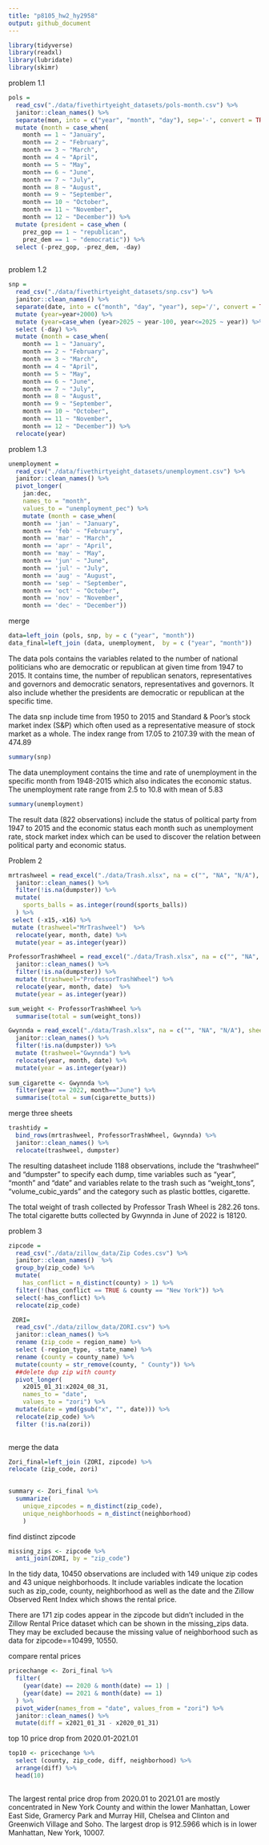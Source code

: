 ```yaml
---
title: "p8105_hw2_hy2958"
output: github_document
---
```


```r
library(tidyverse)
library(readxl)
library(lubridate)
library(skimr)
```

problem 1.1

```r
pols = 
  read_csv("./data/fivethirtyeight_datasets/pols-month.csv") %>% 
  janitor::clean_names() %>% 
  separate(mon, into = c("year", "month", "day"), sep='-', convert = TRUE)  %>% 
  mutate (month = case_when(
    month == 1 ~ "January",
    month == 2 ~ "February",
    month == 3 ~ "March",
    month == 4 ~ "April",
    month == 5 ~ "May",
    month == 6 ~ "June",
    month == 7 ~ "July",
    month == 8 ~ "August",
    month == 9 ~ "September",
    month == 10 ~ "October",
    month == 11 ~ "November",
    month == 12 ~ "December")) %>% 
  mutate (president = case_when (
    prez_gop == 1 ~ "republican",
    prez_dem == 1 ~ "democratic")) %>% 
  select (-prez_gop, -prez_dem, -day)
  
```
problem 1.2

```r
snp = 
  read_csv("./data/fivethirtyeight_datasets/snp.csv") %>% 
  janitor::clean_names() %>% 
  separate(date, into = c("month", "day", "year"), sep='/', convert = TRUE)  %>% 
  mutate (year=year+2000) %>%
  mutate (year=case_when (year>2025 ~ year-100, year<=2025 ~ year)) %>%
  select (-day) %>% 
  mutate (month = case_when(
    month == 1 ~ "January",
    month == 2 ~ "February",
    month == 3 ~ "March",
    month == 4 ~ "April",
    month == 5 ~ "May",
    month == 6 ~ "June",
    month == 7 ~ "July",
    month == 8 ~ "August",
    month == 9 ~ "September",
    month == 10 ~ "October",
    month == 11 ~ "November",
    month == 12 ~ "December")) %>% 
  relocate(year)

```

problem 1.3

```r
unemployment = 
  read_csv("./data/fivethirtyeight_datasets/unemployment.csv") %>% 
  janitor::clean_names() %>%
  pivot_longer(
    jan:dec,
    names_to = "month", 
    values_to = "unemployment_pec") %>% 
    mutate (month = case_when(
    month == 'jan' ~ "January",
    month == 'feb' ~ "February",
    month == 'mar' ~ "March",
    month == 'apr' ~ "April",
    month == 'may' ~ "May",
    month == 'jun' ~ "June",
    month == 'jul' ~ "July",
    month == 'aug' ~ "August",
    month == 'sep' ~ "September",
    month == 'oct' ~ "October",
    month == 'nov' ~ "November",
    month == 'dec' ~ "December"))
```
merge

```r
data=left_join (pols, snp, by = c ("year", "month"))
data_final=left_join (data, unemployment,  by = c ("year", "month"))
```

The data pols contains the variables related to the number of national politicians who are democratic or republican at given time from 1947 to 2015. It contains time, the number of republican senators, representatives and governors and democratic senators, representatives and governors. It also include whether the presidents are democratic or republican at the specific time.

The data snp include time from 1950 to 2015 and Standard & Poor’s stock market index (S&P) which often used as a representative measure of stock market as a whole. The index range from 17.05 to 2107.39 with the mean of 474.89

```r
summary(snp)
```


The data unemployment contains the time and rate of unemployment in the specific month from 1948-2015 which also indicates the economic status. The unemployment rate range from 2.5 to 10.8 with mean of 5.83

```r
summary(unemployment)
```


The result data (822 observations) include the status of political party from 1947 to 2015 and the economic status each month such as unemployment rate, stock market index which can be used to discover the relation between political party and economic status.


Problem 2


```r
mrtrashweel = read_excel("./data/Trash.xlsx", na = c("", "NA", "N/A"), sheet = 1, skip = 1) %>% 
  janitor::clean_names() %>%
  filter(!is.na(dumpster)) %>%
  mutate(
    sports_balls = as.integer(round(sports_balls))
  ) %>% 
 select (-x15,-x16) %>%
 mutate (trashweel="MrTrashweel")  %>%
  relocate(year, month, date) %>%
  mutate(year = as.integer(year))

```

```r
ProfessorTrashWheel = read_excel("./data/Trash.xlsx", na = c("", "NA", "N/A"), sheet = 2, skip = 1) %>% 
  janitor::clean_names() %>%
  filter(!is.na(dumpster)) %>%
  mutate (trashweel="ProfessorTrashWheel") %>%
  relocate(year, month, date)  %>%
  mutate(year = as.integer(year))

sum_weight <- ProfessorTrashWheel %>% 
  summarise(total = sum(weight_tons))
```

```r
Gwynnda = read_excel("./data/Trash.xlsx", na = c("", "NA", "N/A"), sheet = 4, skip = 1) %>% 
  janitor::clean_names() %>%
  filter(!is.na(dumpster)) %>%
  mutate (trashweel="Gwynnda") %>%
  relocate(year, month, date) %>%
  mutate(year = as.integer(year)) 
  
sum_cigarette <- Gwynnda %>%
  filter(year == 2022, month=="June") %>%
  summarise(total = sum(cigarette_butts))
```

merge three sheets

```r
trashtidy = 
  bind_rows(mrtrashweel, ProfessorTrashWheel, Gwynnda) %>% 
  janitor::clean_names() %>% 
  relocate(trashweel, dumpster)
```

The resulting datasheet include 1188 observations, include the "trashwheel" and "dumpster" to specify each dump, time variables such as "year", "month" and "date" and variables relate to the trash such as "weight_tons", "volume_cubic_yards" and the category such as plastic bottles, cigarette.

The total weight of trash collected by Professor Trash Wheel is 282.26 tons. The total cigarette butts collected by Gwynnda in June of 2022 is 18120.

problem 3

```r
zipcode = 
  read_csv("./data/zillow_data/Zip Codes.csv") %>% 
  janitor::clean_names()  %>% 
  group_by(zip_code) %>% 
  mutate(
    has_conflict = n_distinct(county) > 1) %>% 
  filter(!(has_conflict == TRUE & county == "New York")) %>% 
  select(-has_conflict) %>% 
  relocate(zip_code)
```

```r
 ZORI= 
  read_csv("./data/zillow_data/ZORI.csv") %>% 
  janitor::clean_names() %>% 
  rename (zip_code = region_name) %>% 
  select (-region_type, -state_name) %>% 
  rename (county = county_name) %>% 
  mutate(county = str_remove(county, " County")) %>% 
  ##delete dup zip with county
  pivot_longer(
    x2015_01_31:x2024_08_31,
    names_to = "date", 
    values_to = "zori") %>% 
  mutate(date = ymd(gsub("x", "", date))) %>% 
  relocate(zip_code) %>% 
  filter (!is.na(zori))
  
```
merge the data

```r

Zori_final=left_join (ZORI, zipcode) %>% 
relocate (zip_code, zori) 
  
```

```r
summary <- Zori_final %>% 
  summarize(
    unique_zipcodes = n_distinct(zip_code),
    unique_neighborhoods = n_distinct(neighborhood)
    )
```

find distinct zipcode

```r

missing_zips <- zipcode %>%
  anti_join(ZORI, by = "zip_code")
```


In the tidy data, 10450 observations are included with 149 unique zip codes and 43 unique neighborhoods. It include variables indicate the location such as zip_code, county, neighborhood as well as the date and the Zillow Observed Rent Index which shows the rental price.

There are 171 zip codes appear in the zipcode but didn't included in the Zillow Rental Price dataset which can be shown in the missing_zips data. They may be excluded because the missing value of neighborhood such as data for zipcode==10499, 10550.

compare rental prices

```r
pricechange <- Zori_final %>% 
  filter(
    (year(date) == 2020 & month(date) == 1) | 
    (year(date) == 2021 & month(date) == 1)
  ) %>% 
  pivot_wider(names_from = "date", values_from = "zori") %>% 
  janitor::clean_names() %>% 
  mutate(diff = x2021_01_31 - x2020_01_31)

```

top 10 price drop from 2020.01-2021.01
```r
top10 <- pricechange %>% 
  select (county, zip_code, diff, neighborhood) %>% 
  arrange(diff) %>% 
  head(10)
  
```

The largest rental price drop from 2020.01 to 2021.01 are mostly concentrated in New York County and within the lower Manhattan, Lower East Side, Gramercy Park and Murray Hill, Chelsea and Clinton and Greenwich Village and Soho. The largest drop is 912.5966 which is in lower Manhattan, New York, 10007.